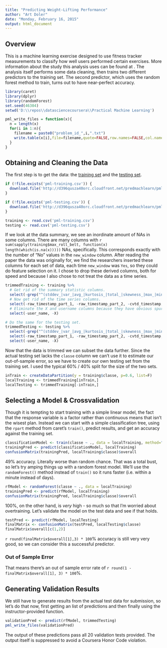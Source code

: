 ---
title: "Predicting Weight-Lifting Performance"
author: "Art Doler"
date: "Monday, February 16, 2015"
output: html_document
---

## Overview

This is a machine learning exercise designed to use fitness tracker measurements to classify how well users performed certain exercises. More information about the study this analysis uses can be found at [](http://groupware.les.inf.puc-rio.br/har). The analysis itself performs some data cleaning, then trains two different predictors to the training set. The second predictor, which uses the random forest method to train, turns out to have near-perfect accuracy.

```{r libraries, echo=F, warning=F, message=F}
library(caret)
library(dplyr)
library(randomForest)
set.seed(46304)
setwd('D:\\repos\\datasciencecoursera\\Practical Machine Learning')

pml_write_files = function(x){
  n = length(x)
  for(i in 1:n){
    filename = paste0("problem_id_",i,".txt")
    write.table(x[i],file=filename,quote=FALSE,row.names=FALSE,col.names=FALSE)
  }
}
```

## Obtaining and Cleaning the Data

The first step is to get the data: the [training set](https://d396qusza40orc.cloudfront.net/predmachlearn/pml-training.csv) and the [testing set](https://d396qusza40orc.cloudfront.net/predmachlearn/pml-testing.csv).

```{r download-files, echo=F, message=F}
if (!file.exists('pml-training.csv')) {
  download.file('http://d396qusza40orc.cloudfront.net/predmachlearn/pml-training.csv', 'pml-training.csv', method='auto');
}

if (!file.exists('pml-testing.csv')) {
  download.file('http://d396qusza40orc.cloudfront.net/predmachlearn/pml-testing.csv', 'pml-testing.csv', method='auto');
}
```

```{r load-data, cache=TRUE}
training <- read.csv('pml-training.csv')
testing <- read.csv('pml-testing.csv')
```

If we look at the data summary, we see an inordinate amount of NAs in some columns. There are many columns with `r sum(sapply(training$max_roll_belt, function(x) length(which(is.na(x)))))` NAs, specifically. This corresponds exactly with the number of "No" values in the `new_window` column. After reading the paper the data was originally for, we find the researchers inserted these columns for each set of data, each time `new_window` was `Yes`, so they could do feature selection on it. I chose to drop these derived columns, both for speed and because I also chose to not treat the data as a time series.

```{r clean-data, cache=TRUE}
trimmedTraining <- training %>%
  # Get rid of the summary statistic columns.
  select(-grep("^(stddev_|var_|avg_|kurtosis_|total_|skewness_|max_|min_|amplitude)", names(training))) %>%
  # Now get rid of the time series columns.
  select(-raw_timestamp_part_1, -raw_timestamp_part_2, -cvtd_timestamp, -new_window, -num_window) %>%
  # Eliminate the X and username columns because they have obvious spurious patterns.
  select(-user_name, -X)

# Do the same for the testing set.
trimmedTesting <- testing %>%
  select(-grep("^(stddev_|var_|avg_|kurtosis_|total_|skewness_|max_|min_|amplitude)", names(testing))) %>%
  select(-raw_timestamp_part_1, -raw_timestamp_part_2, -cvtd_timestamp, -new_window, -num_window) %>%
  select(-user_name, -X)
```

Now that the data is trimmed we can subset the data further. Since the actual testing set lacks the `classe` column we can't use it to estimate our out-of-sample error, so we have to create our own testing set from the training set. I used the typical 60% / 40% split for the size of the two sets.

```{r subdivide-sets}
inTrain <- createDataPartition(y = training$classe, p=0.6, list=F)
localTraining <- trimmedTraining[inTrain,]
localTesting <- trimmedTraining[-inTrain,]
```

## Selecting a Model & Crossvalidation

Though it is tempting to start training with a simple linear model, the fact that the response variable is a factor rather than continuous means that isn't the wisest plan. Instead we can start with a simple classification tree, using the `rpart` method from caret's `train()`, predict results, and get an accuracy against the training set.

```{r rpart} 
classificationModel <- train(classe ~ ., data = localTraining, method="rpart")
trainingPred <- predict(classificationModel, localTraining)
confusionMatrix(trainingPred, localTraining$classe)$overall
```

49% accuracy. Literally worse than random chance. That was a total bust, so let's try amping things up with a random forest model. We'll use the `randomForest()` method instead of `train()` so it runs faster (i.e. within a minute instead of days).

```{r rf} 
rfModel <- randomForest(classe ~ ., data = localTraining)
trainingPred <- predict(rfModel, localTraining)
confusionMatrix(trainingPred, localTraining$classe)$overall
```

100%, on the other hand, is _very_ high - so much so that I'm worried about overtraining. Let's validate the model on the test data and see if that holds.

```{r rf-test} 
testPred <- predict(rfModel, localTesting)
finalMatrix <- confusionMatrix(testPred, localTesting$classe)
finalMatrix$overall[c(1,2)]
```

`r round(finalMatrix$overall[1],3) * 100`% accuracy is still very very good, so we can consider this a successful predictor. 

### Out of Sample Error

That means there's an out of sample error rate of `r round(1 - finalMatrix$overall[1], 3) * 100`%. 

## Generating Validation Results

We still have to generate results from the actual test data for submission, so let's do that now, first getting an list of predictions and then finally using the instructor-provided function.

```{r generate-files}
validationPred <- predict(rfModel, trimmedTesting)
pml_write_files(validationPred)
```

The output of these predictions pass all 20 validation tests provided. The output itself is suppressed to avoid a Coursera Honor Code violation.
